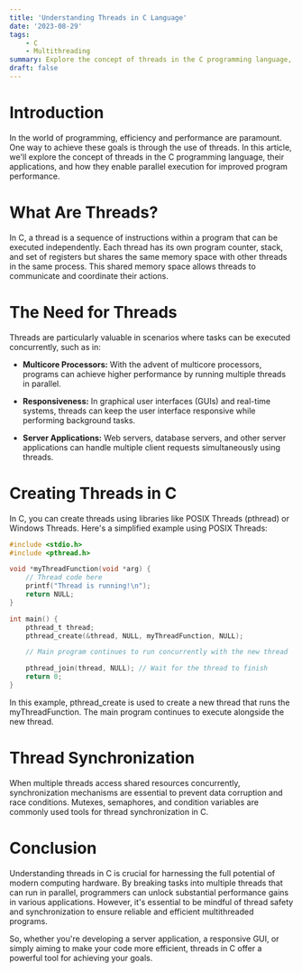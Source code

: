 ```yaml
---
title: 'Understanding Threads in C Language'
date: '2023-08-29'
tags:
    - C
    - Multithreading
summary: Explore the concept of threads in the C programming language, their use cases, and how they enable parallel execution for improved performance.
draft: false
---
```


# Introduction

In the world of programming, efficiency and performance are paramount. One way to achieve these goals is through the use of threads. In this article, we'll explore the concept of threads in the C programming language, their applications, and how they enable parallel execution for improved program performance.

# What Are Threads?

In C, a thread is a sequence of instructions within a program that can be executed independently. Each thread has its own program counter, stack, and set of registers but shares the same memory space with other threads in the same process. This shared memory space allows threads to communicate and coordinate their actions.

# The Need for Threads

Threads are particularly valuable in scenarios where tasks can be executed concurrently, such as in:

-   **Multicore Processors:** With the advent of multicore processors, programs can achieve higher performance by running multiple threads in parallel.

-   **Responsiveness:** In graphical user interfaces (GUIs) and real-time systems, threads can keep the user interface responsive while performing background tasks.

-   **Server Applications:** Web servers, database servers, and other server applications can handle multiple client requests simultaneously using threads.

# Creating Threads in C

In C, you can create threads using libraries like POSIX Threads (pthread) or Windows Threads. Here's a simplified example using POSIX Threads:

```c title="thread_example.c"
#include <stdio.h>
#include <pthread.h>

void *myThreadFunction(void *arg) {
    // Thread code here
    printf("Thread is running!\n");
    return NULL;
}

int main() {
    pthread_t thread;
    pthread_create(&thread, NULL, myThreadFunction, NULL);

    // Main program continues to run concurrently with the new thread

    pthread_join(thread, NULL); // Wait for the thread to finish
    return 0;
}
```

In this example, pthread_create is used to create a new thread that runs the myThreadFunction. The main program continues to execute alongside the new thread.

# Thread Synchronization

When multiple threads access shared resources concurrently, synchronization mechanisms are essential to prevent data corruption and race conditions. Mutexes, semaphores, and condition variables are commonly used tools for thread synchronization in C.

# Conclusion

Understanding threads in C is crucial for harnessing the full potential of modern computing hardware. By breaking tasks into multiple threads that can run in parallel, programmers can unlock substantial performance gains in various applications. However, it's essential to be mindful of thread safety and synchronization to ensure reliable and efficient multithreaded programs.

So, whether you're developing a server application, a responsive GUI, or simply aiming to make your code more efficient, threads in C offer a powerful tool for achieving your goals.
